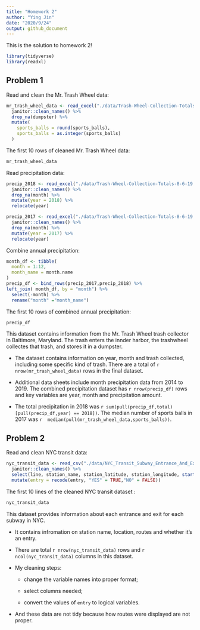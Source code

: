 ```yaml
---
title: "Homework 2"
author: "Ying Jin"
date: "2020/9/24"
output: github_document
---
```


This is the solution to homework 2!

```r
library(tidyverse)
library(readxl)
```

## Problem 1

Read and clean the Mr. Trash Wheel data:

```r
mr_trash_wheel_data <- read_excel("./data/Trash-Wheel-Collection-Totals-8-6-19.xlsx",sheet = "Mr. Trash Wheel",skip = 1,range = cell_cols("A:N")) %>% 
  janitor::clean_names() %>% 
  drop_na(dumpster) %>% 
  mutate(
    sports_balls = round(sports_balls),
    sports_balls = as.integer(sports_balls)
  )
```

The first 10 rows of cleaned Mr. Trash Wheel data:

```r
mr_trash_wheel_data
```

Read precipitation data:

```r
precip_2018 <- read_excel("./data/Trash-Wheel-Collection-Totals-8-6-19.xlsx",sheet = "2018 Precipitation",skip = 1) %>% 
  janitor::clean_names() %>% 
  drop_na(month) %>% 
  mutate(year = 2018) %>% 
  relocate(year)

precip_2017 <- read_excel("./data/Trash-Wheel-Collection-Totals-8-6-19.xlsx",sheet = "2017 Precipitation",skip = 1) %>% 
  janitor::clean_names() %>% 
  drop_na(month) %>% 
  mutate(year = 2017) %>% 
  relocate(year)
```

Combine annual precipitation:

```r
month_df <- tibble(
  month = 1:12,
  month_name = month.name
)
precip_df <- bind_rows(precip_2017,precip_2018) %>% 
left_join( month_df, by = "month") %>% 
  select(-month) %>% 
  rename("month" ="month_name")
```

The first 10 rows of combined annual precipitation:

```r
precip_df
```

This dataset contains information from the Mr. Trash Wheel trash collector in Baltimore, Maryland. The trash enters the innder harbor, the trashwheel collectes that trash, and stores it in a dumpster. 

 * The dataset contains information on year, month and trash collected,  including some specific kind of trash. There are a total of `r   nrow(mr_trash_wheel_data)` rows in the final dataset. 
 
 * Additional data sheets include month precipitation data from 2014 to  2019. The combined precipitation dataset has `r nrow(precip_df)` rows   and key variables are year, month and precipitation amount. 
 
 * The total precipitation in 2018 was `r sum(pull(precip_df,total)[pull(precip_df,year) == 2018])`. The median    number of sports balls in 2017 was `r  median(pull(mr_trash_wheel_data,sports_balls))`.

## Problem 2

Read and clean NYC transit data:

```r
nyc_transit_data <- read_csv("./data/NYC_Transit_Subway_Entrance_And_Exit_Data.csv") %>% 
  janitor::clean_names() %>% 
  select(line, station_name, station_latitude, station_longitude, starts_with("route"), entry, vending, entrance_type, ada) %>% 
  mutate(entry = recode(entry, "YES" = TRUE,"NO" = FALSE))
```

The first 10 lines of the cleaned NYC transit dataset :

```r
nyc_transit_data
```

This dataset provides information about each entrance and exit for each subway in NYC.

 * It contains infromation on station name, location, routes and whether it's an entry.
 
 * There are total `r nrow(nyc_transit_data)` rows and `r ncol(nyc_transit_data)` columns in this dataset.
 
 * My cleaning steps:
 
   * change the variable names into proper format;
  
   * select columns needed;
  
   * convert the values of `entry` to logical variables.
  
 * And these data are not tidy because how routes were displayed are not proper.
